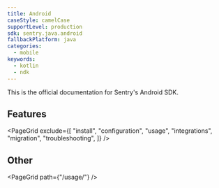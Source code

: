 ```yaml
---
title: Android
caseStyle: camelCase
supportLevel: production
sdk: sentry.java.android
fallbackPlatform: java
categories:
  - mobile
keywords:
  - kotlin
  - ndk
---
```


This is the official documentation for Sentry's Android SDK.

## Features

<PageGrid
  exclude={[
    "install",
    "configuration",
    "usage",
    "integrations",
    "migration",
    "troubleshooting",
  ]}
/>

## Other

<PageGrid path={"/usage/"} />
